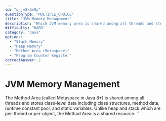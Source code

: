 ```yaml
---
id: "q_jv8k3m9p"
questionType: "MULTIPLE_CHOICE"
title: "JVM Memory Management"
description: "Which JVM memory area is shared among all threads and stores class-level data?"
difficulty: "HARD"
category: "Java"
options:
  - "Stack Memory"
  - "Heap Memory"
  - "Method Area (Metaspace)"
  - "Program Counter Register"
correctAnswer: 2
---
```


# JVM Memory Management

The Method Area (called Metaspace in Java 8+) is shared among all threads and stores class-level data including class structures, method data, runtime constant pool, and static variables. Unlike heap and stack which are per-thread or per-object, the Method Area is a shared resource.
\`\`\`
